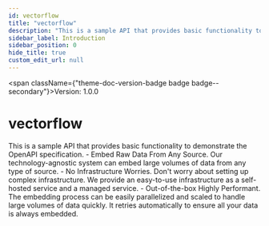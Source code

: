```yaml
---
id: vectorflow
title: "vectorflow"
description: "This is a sample API that provides basic functionality to demonstrate the OpenAPI specification. - Embed Raw Data From Any Source. Our technology-agnostic system can embed large volumes of data from any type of source. - No Infrastructure Worries. Don't worry about setting up complex infrastructure. We provide an easy-to-use infrastructure as a self-hosted service and a managed service. - Out-of-the-box Highly Performant. The embedding process can be easily parallelized and scaled to handle large volumes of data quickly. It retries automatically to ensure all your data is always embedded."
sidebar_label: Introduction
sidebar_position: 0
hide_title: true
custom_edit_url: null
---
```



<span className={"theme-doc-version-badge badge badge--secondary"}>Version: 1.0.0</span>

<h1 className={"openapi__heading"}>vectorflow</h1>



This is a sample API that provides basic functionality to demonstrate the OpenAPI specification. - Embed Raw Data From Any Source. Our technology-agnostic system can embed large volumes of data from any type of source. - No Infrastructure Worries. Don't worry about setting up complex infrastructure. We provide an easy-to-use infrastructure as a self-hosted service and a managed service. - Out-of-the-box Highly Performant. The embedding process can be easily parallelized and scaled to handle large volumes of data quickly. It retries automatically to ensure all your data is always embedded.


      